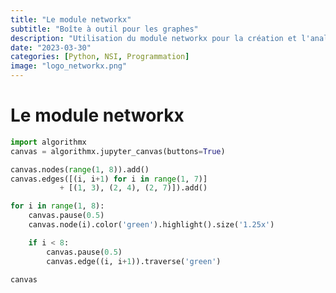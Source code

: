---
title: "Le module networkx"
subtitle: "Boîte à outil pour les graphes"
description: "Utilisation du module networkx pour la création et l'analyse de graphes"
date: "2023-03-30"
categories: [Python, NSI, Programmation]
image: "logo_networkx.png"
---

# Le module networkx

```{python}
import algorithmx
canvas = algorithmx.jupyter_canvas(buttons=True)

canvas.nodes(range(1, 8)).add()
canvas.edges([(i, i+1) for i in range(1, 7)]
           + [(1, 3), (2, 4), (2, 7)]).add()

for i in range(1, 8):
    canvas.pause(0.5)
    canvas.node(i).color('green').highlight().size('1.25x')

    if i < 8:
        canvas.pause(0.5)
        canvas.edge((i, i+1)).traverse('green')

canvas
```